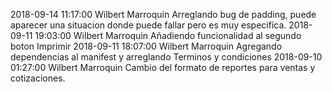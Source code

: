 2018-09-14 11:17:00	Wilbert Marroquin Arreglando bug de padding, puede aparecer una situacion donde puede fallar pero es muy especifica.
2018-09-11 19:03:00 Wilbert Marroquin Añadiendo funcionalidad al segundo boton Imprimir
2018-09-11 18:07:00 Wilbert Marroquin Agregando dependencias al manifest y arreglando Terminos y condiciones
2018-09-10 01:27:00 Wilbert Marroquin Cambio del formato de reportes para ventas y cotizaciones.